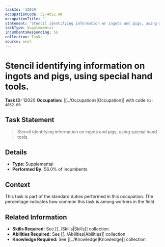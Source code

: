 ```yaml
---
taskId: '12020'
occupationCode: 51-4052.00
occupationTitle: ''
statement: 'Stencil identifying information on ingots and pigs, using special hand tools.'
taskType: Supplemental
incumbentsResponding: 56
collection: Tasks
source: onet
---
```

# Stencil identifying information on ingots and pigs, using special hand tools.

**Task ID:** 12020
**Occupation:** [[../Occupations|Occupation]] with code `51-4052.00`

## Task Statement

> Stencil identifying information on ingots and pigs, using special hand tools.

## Details

- **Type:** Supplemental
- **Performed By:** 56.0% of incumbents

## Context

This task is part of the standard duties performed in this occupation. The percentage indicates how common this task is among workers in the field.

## Related Information

- **Skills Required:** See [[../Skills|Skills]] collection
- **Abilities Required:** See [[../Abilities|Abilities]] collection
- **Knowledge Required:** See [[../Knowledge|Knowledge]] collection

